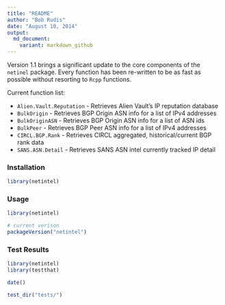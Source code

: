 ```yaml
---
title: "README"
author: "Bob Rudis"
date: "August 10, 2014"
output:
  md_document:
    variant: markdown_github
---
```


Version 1.1 brings a significant update to the core components of the `netinel` package. Every function has been re-written to be as fast as possible without resorting to `Rcpp` functions.

Current function list:

- `Alien.Vault.Reputation` - Retrieves Alien Vault's IP reputation database
- `BulkOrigin` - Retrieves BGP Origin ASN info for a list of IPv4 addresses
- `BulkOriginASN` - Retrieves BGP Origin ASN info for a list of ASN ids
- `BulkPeer` - Retrieves BGP Peer ASN info for a list of IPv4 addresses
- `CIRCL.BGP.Rank` - Retrieves CIRCL aggregated, historical/current BGP rank data
- `SANS.ASN.Detail` - Retrieves SANS ASN intel currently tracked IP detail

### Installation

```r
library(netintel)
```

### Usage

```r
library(netintel)

# current verison
packageVersion("netintel")


```

### Test Results

```r
library(netintel)
library(testthat)

date()

test_dir("tests/")

```
